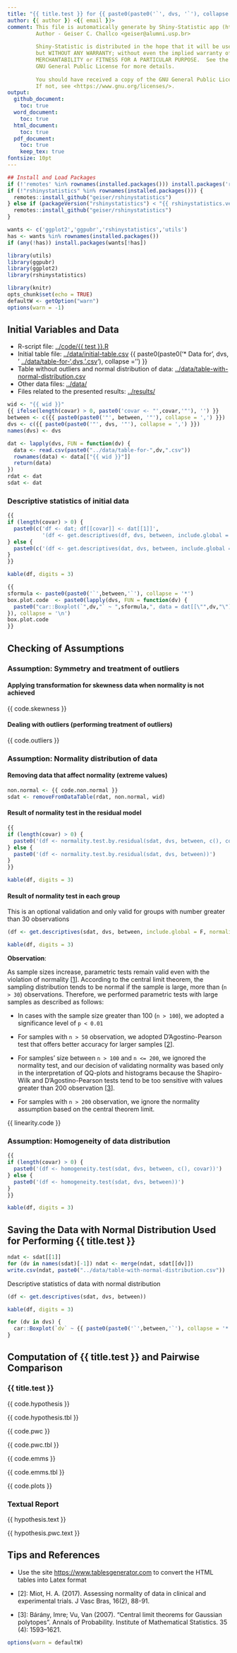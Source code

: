 ```yaml
---
title: "{{ title.test }} for {{ paste0(paste0('`', dvs, '`'), collapse = ',') }}"
author: {{ author }} <{{ email }}>
comment: This file is automatically generate by Shiny-Statistic app (https://statistic.geiser.tech/)
         Author - Geiser C. Challco <geiser@alumni.usp.br>
         
         Shiny-Statistic is distributed in the hope that it will be useful,
         but WITHOUT ANY WARRANTY; without even the implied warranty of
         MERCHANTABILITY or FITNESS FOR A PARTICULAR PURPOSE.  See the
         GNU General Public License for more details.
         
         You should have received a copy of the GNU General Public License.
         If not, see <https://www.gnu.org/licenses/>.
output:
  github_document:
    toc: true
  word_document:
    toc: true
  html_document:
    toc: true
  pdf_document:
    toc: true
    keep_tex: true
fontsize: 10pt
---
```


```r
## Install and Load Packages
if (!'remotes' %in% rownames(installed.packages())) install.packages('remotes')
if (!"rshinystatistics" %in% rownames(installed.packages())) {
  remotes::install_github("geiser/rshinystatistics")
} else if (packageVersion("rshinystatistics") < "{{ rshinystatistics.version }}") {
  remotes::install_github("geiser/rshinystatistics")
}

wants <- c('ggplot2','ggpubr','rshinystatistics','utils')
has <- wants %in% rownames(installed.packages())
if (any(!has)) install.packages(wants[!has])

library(utils)
library(ggpubr)
library(ggplot2)
library(rshinystatistics)
```

```r
library(knitr)
opts_chunk$set(echo = TRUE)
defaultW <- getOption("warn")
options(warn = -1)
```

## Initial Variables and Data

* R-script file: [../code/{{ test }}.R](../code/{{ test }}.R)
* Initial table file: [../data/initial-table.csv](../data/initial-table.csv)
{{ paste0(paste0('* Data for ', dvs, ' [../data/table-for-',dvs,'.csv](../data/table-for-',dvs,'.csv)'), collapse = '\n') }}
* Table without outliers and normal distribution of  data: [../data/table-with-normal-distribution.csv](../data/table-with-normal-distribution.csv)
* Other data files: [../data/](../data/)
* Files related to the presented results: [../results/](../results/)


```r
wid <- "{{ wid }}"
{{ ifelse(length(covar) > 0, paste0('covar <- "',covar,'"'), '') }}
between <- c({{ paste0(paste0('"', between, '"'), collapse = ',') }})
dvs <- c({{ paste0(paste0('"', dvs, '"'), collapse = ',') }})
names(dvs) <- dvs

dat <- lapply(dvs, FUN = function(dv) {
  data <- read.csv(paste0("../data/table-for-",dv,".csv"))
  rownames(data) <- data[["{{ wid }}"]]
  return(data)
})
rdat <- dat
sdat <- dat
```

### Descriptive statistics of initial data

```r
{{
if (length(covar) > 0) {
  paste0(c('df <- dat; df[[covar]] <- dat[[1]]',
           '(df <- get.descriptives(df, dvs, between, include.global = T, symmetry.test = T))'), collapse = '\n')
} else {
  paste0(c('(df <- get.descriptives(dat, dvs, between, include.global = T, symmetry.test = T))'), collapse = '\n')
}
}}
```

```r
kable(df, digits = 3)
```

```r
{{
sformula <- paste0(paste0('`',between,'`'), collapse = '*')
box.plot.code  <- paste0(lapply(dvs, FUN = function(dv) {
  paste0("car::Boxplot(`",dv,"` ~ ",sformula,", data = dat[[\"",dv,"\"]], id = list(n = Inf))")
}), collapse = '\n')
box.plot.code
}}
```

## Checking of Assumptions

### Assumption: Symmetry and treatment of outliers

#### Applying transformation for skewness data when normality is not achieved

{{ code.skewness }}

#### Dealing with outliers (performing treatment of outliers)

{{ code.outliers }}

### Assumption: Normality distribution of data

#### Removing data that affect normality (extreme values)

```r
non.normal <- {{ code.non.normal }}
sdat <- removeFromDataTable(rdat, non.normal, wid)
```

#### Result of normality test in the residual model

```r
{{
if (length(covar) > 0) {
  paste0('(df <- normality.test.by.residual(sdat, dvs, between, c(), covar))')
} else {
  paste0('(df <- normality.test.by.residual(sdat, dvs, between))')
}
}}
```

```r
kable(df, digits = 3)
```

#### Result of normality test in each group

This is an optional validation and only valid for groups with number greater than 30 observations

```r
(df <- get.descriptives(sdat, dvs, between, include.global = F, normality.test = T))
```

```r
kable(df, digits = 3)
```

**Observation**:

As sample sizes increase, parametric tests remain valid even with the violation of normality [[1](#references)].
According to the central limit theorem, the sampling distribution tends to be normal if the sample is large, more than (`n > 30`) observations.
Therefore, we performed parametric tests with large samples as described as follows: 

- In cases with the sample size greater than 100 (`n > 100`), we adopted a significance level of `p < 0.01`

- For samples with `n > 50` observation, we adopted D'Agostino-Pearson test
that offers better accuracy for larger samples [[2](#references)].

- For samples' size between `n > 100` and `n <= 200`, we ignored the normality test,
and our decision of validating normality was based only in the interpretation of QQ-plots
and histograms because the Shapiro-Wilk and D'Agostino-Pearson tests tend to be too sensitive
with values greater than 200 observation [[3](#references)].

- For samples with `n > 200` observation, we ignore the normality assumption based on the central theorem limit.


{{ linearity.code }}


### Assumption: Homogeneity of data distribution

```r
{{
if (length(covar) > 0) {
  paste0('(df <- homogeneity.test(sdat, dvs, between, c(), covar))')
} else {
  paste0('(df <- homogeneity.test(sdat, dvs, between))')
}
}}
```

```r
kable(df, digits = 3)
```

## Saving the Data with Normal Distribution Used for Performing {{ title.test }} 

```r
ndat <- sdat[[1]]
for (dv in names(sdat)[-1]) ndat <- merge(ndat, sdat[[dv]])
write.csv(ndat, paste0("../data/table-with-normal-distribution.csv"))
```

Descriptive statistics of data with normal distribution

```r
(df <- get.descriptives(sdat, dvs, between))
```

```r
kable(df, digits = 3)
```

```r
for (dv in dvs) {
  car::Boxplot(`dv` ~ {{ paste0(paste0('`',between,'`'), collapse = '*') }}, data = sdat[[dv]] %>% cbind(dv=sdat[[dv]][[dv]]), id = list(n = Inf))  
}
```

## Computation of {{ title.test }} and Pairwise Comparison

### {{ title.test }}

{{ code.hypothesis }}

{{ code.hypothesis.tbl }}

{{ code.pwc }}

{{ code.pwc.tbl }}

{{ code.emms }}

{{ code.emms.tbl }}

{{ code.plots  }}

### Textual Report

{{ hypothesis.text }}

{{ hypothesis.pwc.text }}

## Tips and References

- Use the site [https://www.tablesgenerator.com](https://www.tablesgenerator.com) to convert the HTML tables into Latex format

- [2]: Miot, H. A. (2017). Assessing normality of data in clinical and experimental trials. J Vasc Bras, 16(2), 88-91.

- [3]: Bárány, Imre; Vu, Van (2007). "Central limit theorems for Gaussian polytopes". Annals of Probability. Institute of Mathematical Statistics. 35 (4): 1593–1621.

```r
options(warn = defaultW)
```
